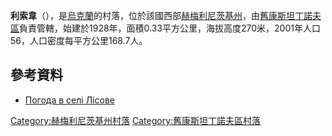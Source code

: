 {{coord|49|53|37|N|27|26|35|E|scale:100000|display=title}}

'''利索韋'''（{{lang-uk|Лісове}}），是[[烏克蘭|烏克蘭]]的村落，位於該國西部[[赫梅利尼茨基州|赫梅利尼茨基州]]，由[[舊康斯坦丁諾夫區|舊康斯坦丁諾夫區]]負責管轄，始建於1928年，面積0.33平方公里，海拔高度270米，2001年人口56，人口密度每平方公里168.7人。

==參考資料==
* [http://weather.in.ua/ua/hmel'nickaja/13236 Погода в селі Лісове] {{Wayback|url=http://weather.in.ua/ua/hmel'nickaja/13236 |date=20160305220341 }}

{{DEFAULTSORT:Ленінське}}
[[Category:赫梅利尼茨基州村落|Category:赫梅利尼茨基州村落]]
[[Category:舊康斯坦丁諾夫區村落|Category:舊康斯坦丁諾夫區村落]]


{{Khmelnytskyi-geo-stub}}